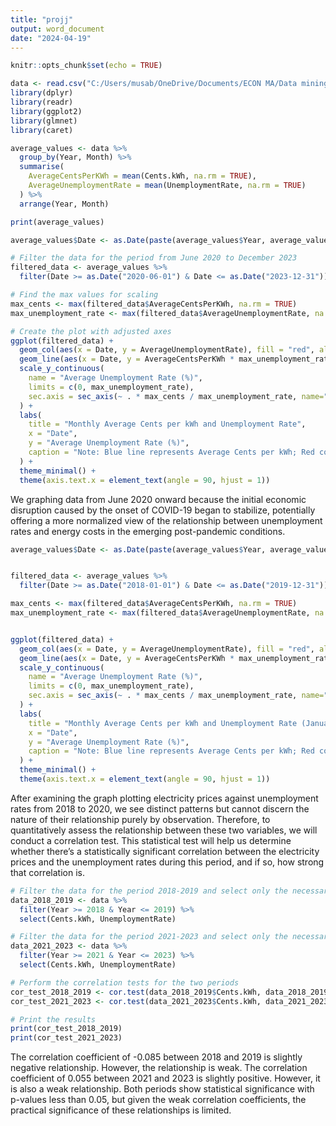 ---
title: "projj"
output: word_document
date: "2024-04-19"
---

```{r setup, include=FALSE}
knitr::opts_chunk$set(echo = TRUE)
```

```{r, echo=FALSE, warning=FALSE, message=FALSE}
data <- read.csv("C:/Users/musab/OneDrive/Documents/ECON MA/Data mining/Proj/final_data.csv")
library(dplyr)
library(readr)
library(ggplot2)
library(glmnet)
library(caret)
```


```{r, echo=FALSE, warning=FALSE, message=FALSE}
average_values <- data %>%
  group_by(Year, Month) %>%
  summarise(
    AverageCentsPerKWh = mean(Cents.kWh, na.rm = TRUE),
    AverageUnemploymentRate = mean(UnemploymentRate, na.rm = TRUE)
  ) %>%
  arrange(Year, Month)

print(average_values)
```

```{r, echo=FALSE, warning=FALSE, message=FALSE}
average_values$Date <- as.Date(paste(average_values$Year, average_values$Month, "01", sep = "-"))

# Filter the data for the period from June 2020 to December 2023
filtered_data <- average_values %>%
  filter(Date >= as.Date("2020-06-01") & Date <= as.Date("2023-12-31"))

# Find the max values for scaling
max_cents <- max(filtered_data$AverageCentsPerKWh, na.rm = TRUE)
max_unemployment_rate <- max(filtered_data$AverageUnemploymentRate, na.rm = TRUE)

# Create the plot with adjusted axes
ggplot(filtered_data) +
  geom_col(aes(x = Date, y = AverageUnemploymentRate), fill = "red", alpha = 0.5) +
  geom_line(aes(x = Date, y = AverageCentsPerKWh * max_unemployment_rate / max_cents), color = "blue") +
  scale_y_continuous(
    name = "Average Unemployment Rate (%)",
    limits = c(0, max_unemployment_rate),
    sec.axis = sec_axis(~ . * max_cents / max_unemployment_rate, name="Average Cents per kWh")
  ) +
  labs(
    title = "Monthly Average Cents per kWh and Unemployment Rate",
    x = "Date",
    y = "Average Unemployment Rate (%)",
    caption = "Note: Blue line represents Average Cents per kWh; Red columns represent Unemployment Rate."
  ) +
  theme_minimal() +
  theme(axis.text.x = element_text(angle = 90, hjust = 1))
```
We graphing data from June 2020 onward because the initial economic disruption caused by the onset of COVID-19 began to stabilize, potentially offering a more normalized view of the relationship between unemployment rates and energy costs in the emerging post-pandemic conditions. 

```{r, echo=FALSE, warning=FALSE, message=FALSE}
average_values$Date <- as.Date(paste(average_values$Year, average_values$Month, "01", sep = "-"))


filtered_data <- average_values %>%
  filter(Date >= as.Date("2018-01-01") & Date <= as.Date("2019-12-31"))

max_cents <- max(filtered_data$AverageCentsPerKWh, na.rm = TRUE)
max_unemployment_rate <- max(filtered_data$AverageUnemploymentRate, na.rm = TRUE)


ggplot(filtered_data) +
  geom_col(aes(x = Date, y = AverageUnemploymentRate), fill = "red", alpha = 0.5) +
  geom_line(aes(x = Date, y = AverageCentsPerKWh * max_unemployment_rate / max_cents), color = "blue") +
  scale_y_continuous(
    name = "Average Unemployment Rate (%)",
    limits = c(0, max_unemployment_rate),
    sec.axis = sec_axis(~ . * max_cents / max_unemployment_rate, name="Average Cents per kWh")
  ) +
  labs(
    title = "Monthly Average Cents per kWh and Unemployment Rate (January 2018 - May 2020)",
    x = "Date",
    y = "Average Unemployment Rate (%)",
    caption = "Note: Blue line represents Average Cents per kWh; Red columns represent Unemployment Rate."
  ) +
  theme_minimal() +
  theme(axis.text.x = element_text(angle = 90, hjust = 1))
```

After examining the graph plotting electricity prices against unemployment rates from 2018 to 2020, we see distinct patterns but cannot discern the nature of their relationship purely by observation. Therefore, to quantitatively assess the relationship between these two variables, we will conduct a correlation test. This statistical test will help us determine whether there's a statistically significant correlation between the electricity prices and the unemployment rates during this period, and if so, how strong that correlation is.

```{r, echo=FALSE, warning=FALSE, message=FALSE}

# Filter the data for the period 2018-2019 and select only the necessary columns
data_2018_2019 <- data %>%
  filter(Year >= 2018 & Year <= 2019) %>%
  select(Cents.kWh, UnemploymentRate)

# Filter the data for the period 2021-2023 and select only the necessary columns
data_2021_2023 <- data %>%
  filter(Year >= 2021 & Year <= 2023) %>%
  select(Cents.kWh, UnemploymentRate)

# Perform the correlation tests for the two periods
cor_test_2018_2019 <- cor.test(data_2018_2019$Cents.kWh, data_2018_2019$UnemploymentRate, use = "complete.obs")
cor_test_2021_2023 <- cor.test(data_2021_2023$Cents.kWh, data_2021_2023$UnemploymentRate, use = "complete.obs")

# Print the results
print(cor_test_2018_2019)
print(cor_test_2021_2023)
```
The correlation coefficient of -0.085 between 2018 and 2019 is slightly negative relationship. However, the relationship is weak. The correlation coefficient of 0.055 between 2021 and 2023  is slightly positive. However, it is also a weak relationship. Both periods show statistical significance with p-values less than 0.05, but given the weak correlation coefficients, the practical significance of these relationships is limited.




